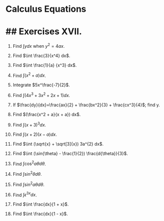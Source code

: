 # Calculus Equations

## Exercises XVII.
=================

1. Find $\int y dx$ when $y^2 = 4 a x$.

2. Find $\int \frac{3}{x^4} dx$.

3. Find $\int \frac{1}{a} {x^3} dx$.

4. Find $\int (x^2 + a) dx$.

5. Integrate $5x^\frac{-7}{2}$.

6. Find $\int (4x^3 + 3x^2 + 2x + 1) dx$.

7. If $\frac{dy}{dx}=\frac{ax}{2} + \frac{bx^2}{3} + \frac{cx^3}{4}$; find y.

8. Find $(\frac{x^2 + a}{x + a}) dx$.

9. Find $\int (x + 3)^3 dx$.

10. Find $\int (x + 2)(x - a) dx$.

11. Find $\int (\sqrt{x} + \sqrt[3]{x}) 3a^{2} dx$.

12. Find $\int (\sin{\theta} - \frac{1}{2}) \frac{d{\theta}}{3}$.

13. Find $\int \cos^2 a \theta d \theta$.

14. Find $\int \sin^2 \theta d \theta$.

15. Find $\int \sin^2 a \theta d \theta$.

16. Find $\int \epsilon ^{3x} dx$.

17. Find $\int \frac{dx}{1 + x}$.

18. Find $\int \frac{dx}{1 - x}$.